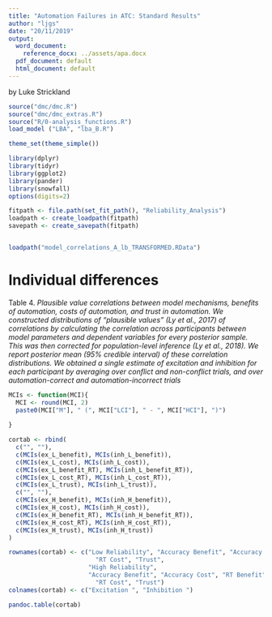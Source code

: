 ```yaml
---
title: "Automation Failures in ATC: Standard Results"
author: "ljgs"
date: "20/11/2019"
output:
  word_document:
    reference_docx: ../assets/apa.docx
  pdf_document: default
  html_document: default
---
```

by Luke Strickland

```r

source("dmc/dmc.R")
source("dmc/dmc_extras.R")
source("R/0-analysis_functions.R")
load_model ("LBA", "lba_B.R")

theme_set(theme_simple())

library(dplyr)
library(tidyr)
library(ggplot2)
library(pander)
library(snowfall)
options(digits=2)

fitpath <- file.path(set_fit_path(), "Reliability_Analysis")
loadpath <- create_loadpath(fitpath)
savepath <- create_savepath(fitpath)


loadpath("model_correlations_A_lb_TRANSFORMED.RData")


```


# Individual differences

Table 4.
*Plausible value correlations between model mechanisms, benefits of automation, costs of automation, and trust in automation. We constructed distributions of "plausible values" (Ly et al., 2017) of correlations by calculating the correlation across participants between model parameters and dependent variables for every posterior sample.  This was then corrected for population-level inference (Ly et al., 2018). We report posterior mean (95% credible interval) of these correlation distributions. We obtained a single estimate of excitation and inhibition for each participant by averaging over conflict and non-conflict trials, and over automation-correct and automation-incorrect trials*

```r




MCIs <- function(MCI){
  MCI <- round(MCI, 2)
  paste0(MCI["M"], " (", MCI["LCI"], " - ", MCI["HCI"], ")")
  
}

cortab <- rbind(
  c("", ""),
  c(MCIs(ex_L_benefit), MCIs(inh_L_benefit)),
  c(MCIs(ex_L_cost), MCIs(inh_L_cost)),
  c(MCIs(ex_L_benefit_RT), MCIs(inh_L_benefit_RT)),
  c(MCIs(ex_L_cost_RT), MCIs(inh_L_cost_RT)), 
  c(MCIs(ex_L_trust), MCIs(inh_L_trust)), 
  c("", ""),
  c(MCIs(ex_H_benefit), MCIs(inh_H_benefit)),
  c(MCIs(ex_H_cost), MCIs(inh_H_cost)),
  c(MCIs(ex_H_benefit_RT), MCIs(inh_H_benefit_RT)),
  c(MCIs(ex_H_cost_RT), MCIs(inh_H_cost_RT)),
  c(MCIs(ex_H_trust), MCIs(inh_H_trust))
)

rownames(cortab) <- c("Low Reliability", "Accuracy Benefit", "Accuracy Cost", "RT Benefit",
                        "RT Cost", "Trust",
                      "High Reliability",
                      "Accuracy Benefit", "Accuracy Cost", "RT Benefit",
                        "RT Cost", "Trust")
colnames(cortab) <- c("Excitation ", "Inhibition ")

pandoc.table(cortab)

```
